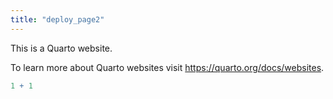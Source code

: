 ```yaml
---
title: "deploy_page2"
---
```


This is a Quarto website.

To learn more about Quarto websites visit <https://quarto.org/docs/websites>.

```r
1 + 1
```
